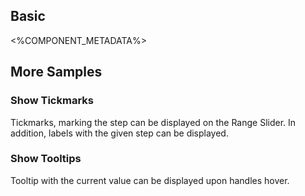 
## Basic
<Basic />

<%COMPONENT_METADATA%>

## More Samples

### Show Tickmarks
Tickmarks, marking the step can be displayed on the Range Slider. In addition, labels with the given step can be displayed.

<ShowTickmarks />

### Show Tooltips
Tooltip with the current value can be displayed upon handles hover.

<ShowTooltip />
